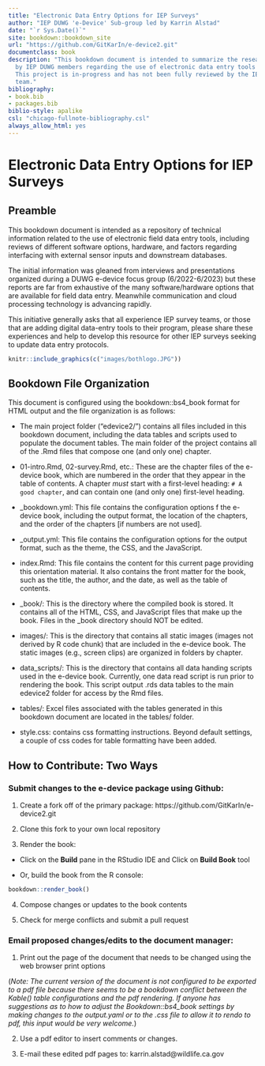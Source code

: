 ```yaml
--- 
title: "Electronic Data Entry Options for IEP Surveys"
author: "IEP DUWG 'e-Device' Sub-group led by Karrin Alstad"
date: "`r Sys.Date()`"
site: bookdown::bookdown_site
url: "https://github.com/GitKarIn/e-device2.git"
documentclass: book
description: "This bookdown document is intended to summarize the research collected
  by IEP DUWG members regarding the use of electronic data entry tools in IEP Surveys.
  This project is in-progress and has not been fully reviewed by the IEP DUWG e-device
  team."
bibliography:
- book.bib
- packages.bib
biblio-style: apalike
csl: "chicago-fullnote-bibliography.csl"
always_allow_html: yes
---
```


# Electronic Data Entry Options for IEP Surveys  {-}

## Preamble

This bookdown document is intended as a repository of technical information related to the use of electronic field data entry tools, including reviews of different software options, hardware, and factors regarding interfacing with external sensor inputs and downstream databases.  

The initial information was gleaned from interviews and presentations organized during a DUWG e-device focus group (6/2022-6/2023) but these reports are far from exhaustive of the many software/hardware options that are available for field data entry.  Meanwhile communication and cloud processing technology is advancing rapidly.  

This initiative generally asks that all experience IEP survey teams, or those that are adding digital data-entry tools to their program, please share these experiences and help to develop this resource for other IEP surveys seeking to update data entry protocols.



```r
knitr::include_graphics(c("images/bothlogo.JPG"))
```


## Bookdown File Organization


This document is configured using the bookdown::bs4_book format for HTML output and the file organization is as follows:

  * The main project folder ("edevice2/") contains all files included in this bookdown document, including the data tables and scripts used to populate the document tables. The main folder of the project contains all of the .Rmd files that compose one (and only one) chapter. 
 
  * 01-intro.Rmd, 02-survey.Rmd, etc.: These are the chapter files of the e-device book, which are numbered in the order that they appear in the table of contents.  A chapter *must* start with a first-level heading: `# A good chapter`, and can contain one (and only one) first-level heading.

  * _bookdown.yml: This file contains the configuration options f the e-device book, including the output format, the location of the chapters, and the order of the chapters [if numbers are not used].
  
  * _output.yml: This file contains the configuration options for the output format, such as the theme, the CSS, and the JavaScript.
  
  * index.Rmd: This file contains the content for this current page providing this orientation material. It also contains the front matter for the book, such as the title, the author, and the date, as well as the table of contents.  
  
  * _book/: This is the directory where the compiled book is stored. It contains all of the HTML, CSS, and JavaScript files that make up the book.  Files in the _book directory should NOT be edited.
  
  * images/: This is the directory that contains all static images (images not derived by R code chunk) that are included in the e-device book.  The static images (e.g., screen clips) are organized in folders by chapter.
  
  * data_scripts/: This is the directory that contains all data handing scripts used in the e-device book.  Currently, one data read script is run prior to rendering the book. This script output .rds data tables to the main edevice2 folder for access by the Rmd files.
  
  * tables/: Excel files associated with the tables generated in this bookdown document are located in the tables/ folder.
  
  * style.css: contains css formatting instructions.  Beyond default settings, a couple of css codes for table formatting have been added.
  


## How to Contribute: Two Ways


###  **Submit changes to the e-device package using Github:** 

1. Create a fork off of the primary package: https://github.com/GitKarIn/e-device2.git

2. Clone this fork to your own local repository

3. Render the book:

-  Click on the **Build** pane in the RStudio IDE and Click on **Build Book** tool

-  Or, build the book from the R console:
```r
bookdown::render_book()
```

4. Compose changes or updates to the book contents

5. Check for merge conflicts and submit a pull request



###  **Email proposed changes/edits to the document manager:** 

1. Print out the page of the document that needs to be changed using the web browser print options 

(*Note: The current version of the document is not configured to be exported to a pdf file because there seems to be a bookdown conflict between the Kable() table configurations and the pdf rendering.   If anyone has suggestions as to how to adjust the Bookdown::bs4_book settings by making changes to the output.yaml or to the .css file to allow it to rendo to pdf, this input would be very welcome.*)

2. Use a pdf editor to insert comments or changes.

3. E-mail these edited pdf pages to: karrin.alstad@wildlife.ca.gov






